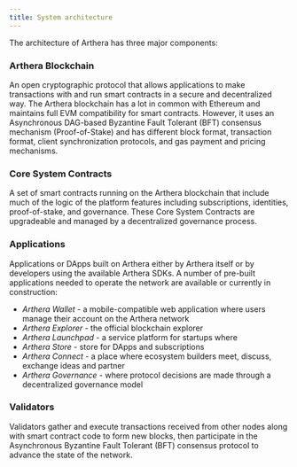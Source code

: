 ```yaml
---
title: System architecture
---
```

The architecture of Arthera has three major components:

### Arthera Blockchain
An open cryptographic protocol that allows applications to make transactions with and run smart contracts in a secure
and decentralized way. The Arthera blockchain has a lot in common with Ethereum and maintains full EVM compatibility
for smart contracts. However, it uses an Asynchronous DAG-based Byzantine Fault Tolerant (BFT) consensus mechanism
(Proof-of-Stake) and has different block format, transaction format, client synchronization protocols,
and gas payment and pricing mechanisms.

### Core System Contracts
A set of smart contracts running on the Arthera blockchain that include much of the logic of the platform features
including subscriptions, identities, proof-of-stake, and governance. These Core System Contracts are upgradeable
and managed by a decentralized governance process.

### Applications
Applications or DApps built on Arthera either by Arthera itself or by developers using the available Arthera SDKs.
A number of pre-built applications needed to operate the network are available or currently in construction:
- _Arthera Wallet_ - a mobile-compatible web application where users manage their account on the Arthera network
- _Arthera Explorer_ - the official blockchain explorer
- _Arthera Launchpad_ - a service platform for startups where
- _Arthera Store_ - store for DApps and subscriptions
- _Arthera Connect_ - a place where ecosystem builders meet, discuss, exchange ideas and partner
- _Arthera Governance_ - where protocol decisions are made through a decentralized governance model

### Validators
Validators gather and execute transactions received from other nodes along with smart contract code to form new blocks,
then participate in the Asynchronous Byzantine Fault Tolerant (BFT) consensus protocol to advance the state of the network.